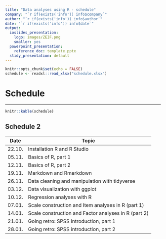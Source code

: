 ```yaml
---
title: "Data analyses using R - schedule"
company: "`r if(exists('info')) info$company`"
author: "`r if(exists('info')) info$author`"
date: "`r if(exists('info')) info$date`"
output:
  ioslides_presentation:
    logo: images/ZEIF.png
    smaller: yes
  powerpoint_presentation:
    reference_doc: template.pptx
  slidy_presentation: default
---
```


```r
knitr::opts_chunk$set(echo = FALSE)
schedule <- readxl::read_xlsx("schedule.xlsx")
```

# Schedule

---

```r
knitr::kable(schedule)
```

## Schedule 2

| Date | Topic |
|------|-------|
22.10. | Installation R and R Studio |
|05.11. | Basics of R, part 1 |
|12.11. | Basics of R, part 2 |
|19.11. | Markdown and Rmarkdown |
|26.11. | Data cleaning and manipulation with tidyverse |
|03.12. | Data visualization with ggplot |
|10.12. | Regression analyses with R |
|07.01. | Scale construction and Item analyses in R (part 1) |
|14.01. | Scale construction and Factor analyses in R (part 2)  |
|21.01. | Going retro: SPSS introduction, part 1 |
|28.01. | Going retro: SPSS introduction, part 2 |
